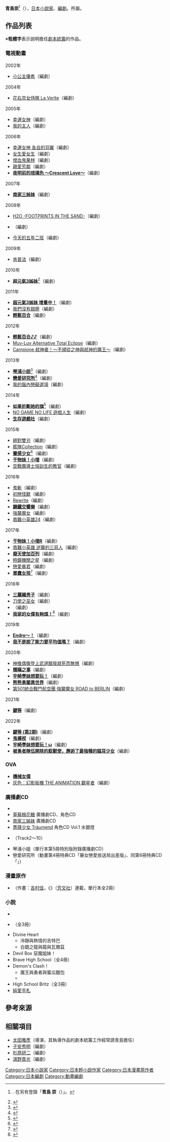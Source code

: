 {{noteTA|G1=Anime}}
{{Infobox writer  <!--For more information, see [[:Template:Infobox_Writer/doc|:Template:Infobox Writer/doc]].-->
| name = 青島崇
| honorific_prefix = 
| honorific_suffix = {{lang|ja|あおしま たかし}}
| image = 
| image_size = 
| alt = 
| caption = 
| native_name = 
| native_name_lang = 
| kana = 
| romaji = Aoshima Takashi
| zi = 
| hao = 
| pseudonym = 
| birth_name = 
| birth_date = 
| birth_place = {{JPN}}
| death_date = 
| death_place = 
| resting_place = 
| occupation = [[小說家|小說家]]、[[編劇|編劇]]
| language = [[日本語|日本語]]
| nationality = {{JPN}}
| ethnicity = 
| citizenship = 
| education = 
| alma_mater = 
| period = 
| genre = 
| subject =  
| movement = 
| notableworks = 《[[夜明前的琉璃色|夜明前的琉璃色 ～Crescent Love～]]》（劇本統籌、編劇）<br />《[[超元氣3姊妹|超元氣3姊妹]]》（劇本統籌、編劇）<br />《[[輕鬆百合|輕鬆百合]]》（劇本統籌、編劇）<br />《[[南家三姊妹|南家三姊妹]]》（劇本統籌、編劇）
| spouse = 
| partner = 
| children = 
| relatives = 
| awards = 
| signature = 
| signature_alt = 
| years_active = 
| module = 
| website = 
| portaldisp = 
}}
{{japanese|japanese=あおしま たかし|kana=|romaji=Aoshima Takashi}} 
'''青島崇'''<ref>{{cite web|url=http://www.jrrc.or.jp/kensaku/search/detail?id=94884|script-title=ja:青島崇|publisher=日本複製權中心|accessdate=2020-12-03|language=ja}}{{dead link|date=2018年5月 |bot=InternetArchiveBot |fix-attempted=yes }}. 在{{link-ja|日本編劇聯盟|日本脚本家連盟}}另有登錄「'''青島 崇'''（{{lang|ja|あおしま たかし}}）」。 </ref>（{{lang-ja|あおしま たかし}}{{bd|||}}），[[日本|日本]][[小說家|小說家]]、[[編劇|編劇]]。{{link-ja|SATZ|SATZ}}所屬。

== 作品列表 ==
※'''粗體字'''表示說明擔任[[劇本統籌|劇本統籌]]的作品。
=== 電視動畫 ===
; 2002年
* [[小公主優希|小公主優希]]（編劇）
; 2004年
* [[花右京女侍隊|花右京女侍隊 La Verite]]（編劇）
; 2005年
* [[幸運女神|幸運女神]]（編劇）
* [[我的主人|我的主人]]（編劇）
; 2006年
* [[幸運女神|幸運女神 各自的羽翼]]（編劇）
* [[女生愛女生|女生愛女生]]（編劇）
* [[增血鬼果林|增血鬼果林]]（編劇）
* [[親愛芳鄰|親愛芳鄰]]（編劇）
* '''[[夜明前的琉璃色|夜明前的琉璃色 ～Crescent Love～]]'''（編劇）
; 2007年
* '''[[南家三姊妹|南家三姊妹]]'''（編劇）
; 2008年
* [[H2O_-FOOTPRINTS_IN_THE_SAND-|H2O -FOOTPRINTS IN THE SAND-]]（編劇）
* {{lang|ja|[[魔法學園MA|魔法學園·WAっしょい！]]}}（編劇）
* [[今天的五年二班|今天的五年二班]]（編劇）
; 2009年
* [[肯普法|肯普法]]（編劇）
; 2010年
* '''[[超元氣3姊妹|超元氣3姊妹]]'''<ref>{{cite web|url=https://anime.eiga.com/program/102013/|title=超元氣3姊妹：作品情報|publisher=Anime Hack|accessdate=2020-08-02|language=ja}}</ref>（編劇）
; 2011年
* '''[[超元氣3姊妹|超元氣3姊妹 增量中！]]'''（編劇）
* [[我們沒有翅膀|我們沒有翅膀]]（編劇）
* '''[[輕鬆百合|輕鬆百合]]'''（編劇）
; 2012年
* '''[[輕鬆百合|輕鬆百合♪♪]]'''（編劇）
* [[Muv-Luv_Alternative_Total_Eclipse|Muv-Luv Alternative Total Eclipse]]（編劇）
* [[Campione_弒神者！|Campione 弒神者！～不順從之神與弒神的魔王～]]（編劇）
; 2013年
* '''[[琴浦小姐|琴浦小姐]]'''<ref>{{cite web|url=https://anime.eiga.com/program/102976/|title=琴浦小姐：作品情報|publisher=Anime Hack|accessdate=2020-07-25|language=ja}}</ref>（編劇）
* '''[[戀愛研究所|戀愛研究所]]'''<ref>{{cite web|url=https://anime.eiga.com/program/103538/|title=戀愛研究所：作品情報|publisher=Anime Hack|accessdate=2020-08-28|language=ja}}</ref>（編劇）
* [[我的腦內戀礙選項|我的腦內戀礙選項]]（編劇）
; 2014年
* '''[[如果折斷她的旗|如果折斷她的旗]]'''<ref>{{cite web|url=https://anime.eiga.com/program/103770/|title=如果折斷她的旗：作品情報|publisher=Anime Hack|accessdate=2020-08-28|language=ja}}</ref>（編劇）
* [[NO_GAME_NO_LIFE_遊戲人生|NO GAME NO LIFE 遊戲人生]]（編劇）
* '''[[生存遊戲社|生存遊戲社]]'''（編劇）
; 2015年
* [[絕對雙刃|絕對雙刃]]（編劇）
* [[艦隊Collection_(動畫)|艦隊Collection]]（編劇）
* '''[[靈感少女|靈感少女]]'''<ref>{{cite web|url=https://anime.eiga.com/program/104416/|title=靈感少女：作品情報|publisher=Anime Hack|accessdate=2020-05-05|language=ja}}</ref>（編劇）
* '''[[干物妹！小埋|干物妹！小埋]]'''（編劇）
* [[空戰魔導士培訓生的教官|空戰魔導士培訓生的教官]]（編劇）
; 2016年
* [[鬼斬|鬼斬]]（編劇）
* [[初戀怪獸|初戀怪獸]]（編劇）
* [[Rewrite|Rewrite]]（編劇）
* '''[[鋼鐵交響樂|鋼鐵交響樂]]'''（編劇）
* [[強襲魔女|強襲魔女]]（編劇）
* [[救難小英雄24|救難小英雄24]]（編劇）
; 2017年
* '''[[干物妹！小埋|干物妹！小埋R]]'''（編劇）
* [[救難小英雄24|救難小英雄 逆襲的三惡人]]（編劇）
* '''[[廢天使加百列|廢天使加百列]]'''（編劇）
* [[時鐘機關之星|時鐘機關之星]]（編劇）
* [[戀愛暴君_(三星眼鏡的漫畫)|戀愛暴君]]（編劇）
* '''[[單蠢女孩|單蠢女孩]]'''<ref>{{cite web|url=https://anime.eiga.com/program/106065/|title=單蠢女孩：作品情報|publisher=Anime Hack|accessdate=2020-05-10|language=ja}}</ref>（編劇）
; 2018年
* '''[[三麗鷗男子|三麗鷗男子]]'''（編劇）
* [[刀使之巫女|刀使之巫女]]（編劇）
* '''{{link-ja|千銃士|千銃士}}'''（編劇）
* '''[[我家的女僕有夠煩！|我家的女僕有夠煩！]]'''<ref>{{cite web|url=https://anime.eiga.com/program/106973/|title=我家的女僕有夠煩！：作品情報|publisher=Anime Hack|accessdate=2020-05-18|language=ja}}</ref>（編劇）
; 2019年
* '''[[Endro～！|Endro～！]]'''（編劇）
* '''[[我不是說了能力要平均值嗎？|我不是說了能力要平均值嗎？]]'''（編劇）
; 2020年
* [[神推偶像登上武道館我就死而無憾|神推偶像登上武道館我就死而無憾]]（編劇）
* '''[[隱瞞之事|隱瞞之事]]'''（編劇）
* '''[[宇崎學妹想要玩！|宇崎學妹想要玩！]]'''（編劇）
* '''[[熊熊勇闖異世界|熊熊勇闖異世界]]'''（編劇）
* [[強襲魔女|第501統合戰鬥航空團 強襲魔女 ROAD to BERLIN]]（編劇）
; 2021年
* '''[[鍵等|鍵等]]'''（編劇）
; 2022年
* '''[[鍵等|鍵等 (第2期)]]'''（編劇）
* '''[[鬼褲衩|鬼褲衩]]'''（編劇）
* '''[[宇崎學妹想要玩！|宇崎學妹想要玩！ω]]'''（編劇）
* '''[[被勇者隊伍開除的馭獸使，邂逅了最強種的貓耳少女|被勇者隊伍開除的馭獸使，邂逅了最強種的貓耳少女]]'''（編劇）

=== OVA ===
* '''[[機械女僕_(漫畫)|機械女僕]]'''
* [[灰色：幻影扳機|灰色：幻影扳機 THE ANIMATION 觀星者]]（編劇）

=== 廣播劇CD ===
* {{link-ja|私立彩陵高校超能力部|私立彩陵高校超能力部}}
* [[草莓棉花糖|草莓棉花糖]] 廣播劇CD、角色CD
* [[南家三姊妹|南家三姊妹]] 廣播劇CD
* [[薔薇少女|薔薇少女 Träumend]] 角色CD Vol.1 水銀燈
* {{link-ja|輕鬆百合音樂作品|ゆるゆりのディスコグラフィ|輕鬆百合之歌♪專輯「和往常一樣♥…。」}}（Track2～10）
* 琴浦小姐（單行本第5冊特別版附錄廣播劇CD）
* 戀愛研究所（動畫第4冊特典CD「藤女戀愛放送局出差版」、同第6冊特典CD「{{lang|ja|よりぬき生徒会（取り残し）}}」）

=== 漫畫原作 ===
* {{lang|ja|タヒチガール}}（作畫：[[吉村佳|吉村佳]]，《{{link-ja|Manga Time Jumbo|まんがタイムジャンボ}}》（[[芳文社|芳文社]]）連載，單行本全2冊）

=== 小說 ===
* {{link-ja|爆炎學園|爆炎CAMPUSガードレス}}
* {{link-ja|無敵王Trizenon|無敵王トライゼノン|無敵王Trizenon 宗像家}}（全3冊）
* Divine Heart
** 冷靜與熱情的吉特巴
** 白銀之龍與龍與瓦爾茲
* Devil Box 惡魔姐妹！
* Brave High School（全4冊）
* Demon's Clash！
** 魔王與勇者與蜜瓜麵包
** {{lang|ja|終劇は我輩が決める}}
* High School Britz（全3冊）
* [[心跳回憶_(遊戲)|純愛手札]]

== 參考來源 ==
{{reflist}}

== 相關項目 ==
* [[太田雅彥|太田雅彥]]（導演，其執導作品的劇本統籌工作經常請青島擔任）
* [[子安秀明|子安秀明]]（編劇）
* [[杉原研二|杉原研二]]（編劇）
* [[鴻野貴光|鴻野貴光]]（編劇）

{{Normdaten}}
{{DEFAULTSORT:Aoshima Takeshi}}
[[Category:日本小說家|Category:日本小說家]]
[[Category:日本輕小說作家|Category:日本輕小說作家]]
[[Category:日本漫畫原作者|Category:日本漫畫原作者]]
[[Category:日本編劇|Category:日本編劇]]
[[Category:動畫編劇|Category:動畫編劇]]